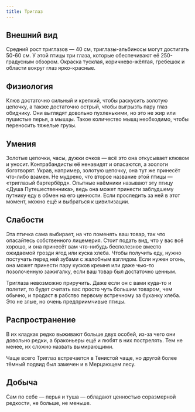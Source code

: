 ```yaml
---
title: Триглаз
---
```



<ButtonCover src="pic.jpg" title="Триглаз"/>

## Внешний вид
Средний рост триглазов — 40 см, триглазы-альбиносы могут достигать 50-60 см. У этой птицы три глаза, которые обеспечивают её 250-градусным обзором. Окраска тусклая, коричнево-жёлтая, гребешок и области вокруг глаз ярко-красные.

## Физиология
Клюв достаточно сильный и крепкий, чтобы раскусить золотую цепочку, а также достаточно острый, чтобы выгрызть пару глаз обидчику. Они выглядят довольно пухленькими, но это не жир или пушистые перья, а мышцы. Такое количество мышц необходимо, чтобы переносить тяжелые грузы.

## Умения
Золотые цепочки, часы, дужки очков — всё это она откусывает клювом и уносит. Контрабандисты её ненавидят и опасаются, а зоологи боготворят. Украв, например, золотую цепочку, она тут же принесёт что-либо взамен. Не мудрено, что второе название этой птицы — «триглазый бартербёрд». Опытные наёмники называют эту птицу «Душа Путешественника», ведь она может принести заблудшему путнику еду в обмен на его ценности. Если проследить за ней в этот момент, можно ещё и выбраться к цивилизации.

## Слабости
Эта птичка сама выбирает, на что поменять ваш товар, так что опасайтесь собственного лицемерия. Стоит подать вид, что у вас всё хорошо, и она принесёт вам что-нибудь бесполезное вместо ожидаемой грозди ягод или куска хлеба. Чтобы получить еду, нужно постучать перед ней зубами с жалобным взглядом. Если нужен огонь, она может принести пару кусков кремня или даже чью-то позолоченную зажигалку, если ваш товар был достаточно ценным.

Триглаза невозможно приручить. Даже если он с вами куда-то и полетит, то будет считать вас просто чуть большим товаром, чем обычно, и продаст в рабство первому встречному за буханку хлеба. Это не злые, но очень предприимчивые птицы.

## Распространение
В их кладках редко выживают больше двух особей, из-за чего они довольно редки, а браконьеры ещё и любят в них пострелять. Тем не менее, их сложно назвать вымирающими.

Чаще всего Триглаз встречается в Тенистой чаще, но другой более тёмный подвид был замечен и в Мерцающем лесу. 

## Добыча
Сам по себе — перья и туша — обладают ценностью соразмерной редкости, не больше, не меньше.